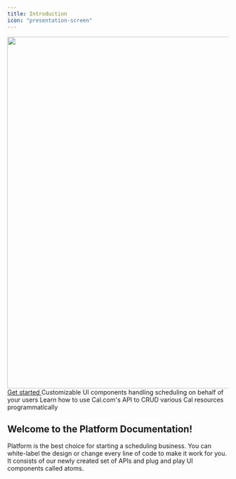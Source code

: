 ```yaml
---
title: Introduction
icon: "presentation-screen"
---
```


<img src="/images/Platform_banner.png" width="800" height="800" />

<a href="https://app.cal.com/signup?redirect=https://app.cal.com/settings/platform/new" heading="">
  Get started
</a>

<CardGroup cols={2}>
  <Card href="/platform/atoms" title="Atoms" icon="rocket">
    Customizable UI components handling scheduling on behalf of your users
  </Card>
  <Card href="/api-reference/v2" title="API" icon="code">
    Learn how to use Cal.com's API to CRUD various Cal resources programmatically
  </Card>
</CardGroup>

## Welcome to the Platform Documentation!

Platform is the best choice for starting a scheduling business. You can white-label the design or change every line of code to make it work for you. It consists of our newly created set of APIs and plug and play UI components called atoms.
